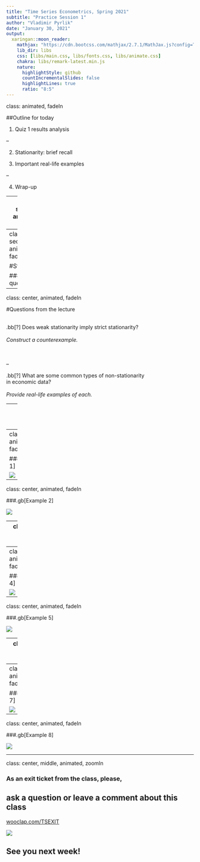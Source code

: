 ```yaml
---
title: "Time Series Econometrics, Spring 2021"
subtitle: "Practice Session 1"
author: "Vladimir Pyrlik"
date: "January 30, 2021"
output:
  xaringan::moon_reader:
    mathjax: "https://cdn.bootcss.com/mathjax/2.7.1/MathJax.js?config=TeX-MML-AM_HTMLorMML"
    lib_dir: libs
    css: [libs/main.css, libs/fonts.css, libs/animate.css]
    chakra: libs/remark-latest.min.js
    nature:
      highlightStyle: github
      countIncrementalSlides: false
      highlightLines: true
      ratio: "8:5"
---
```

class: animated, fadeIn

##Outline for today

1. Quiz 1 results analysis

--

2. Stationarity: brief recall

3. Important real-life examples

--

4. Wrap-up

---
class: section, animated, flipInY

#Quiz 1 Results Analysis

### the results of the quiz are available on the **Padlet**

---
class: section, animated, fadeIn

#Stationarity

### several questions

---
class: center, animated, fadeIn

#Questions from the lecture</br></br>

.bb[?] Does weak stationarity imply strict stationarity?</br></br>*Construct a counterexample.*</br></br></br>

--

.bb[?] What are some common types of non-stationarity</br>in economic data?</br></br>*Provide real-life examples of each.*

---
class: animated, fadeIn

#Problem 1

### For each of the following examples give and explain answers to the following</br></br>

.bb[?] Is it likely that the TS is stationary or not?</br></br>

.bb[?] If not, what types of non-stationarity are present?</br></br>

.bb[?] What kinds of testing do we need to conclude that?</br></br>

.bb[?] Is it likely that the propoerty persists if we consider another source of data or time period?

---
class: center, animated, fadeIn

###.gb[Example 1]

![](stuff/p1ex1.png)

---
class: center, animated, fadeIn

###.gb[Example 2]

![](stuff/p1ex2.png)

---
class: center, animated, fadeIn

###.gb[Example 3]

![](stuff/p1ex3.png)

---
class: center, animated, fadeIn

###.gb[Example 4]

![](stuff/p1ex4.png)
---
class: center, animated, fadeIn

###.gb[Example 5]

![](stuff/p1ex5.png)

---
class: center, animated, fadeIn

###.gb[Example 6]

![](stuff/p1ex6.png)

---
class: center, animated, fadeIn

###.gb[Example 7]

![](stuff/p1ex7.png)

---
class: center, animated, fadeIn

###.gb[Example 8]

![](stuff/p1ex8.png)

---
class: center, middle, animated, zoomIn

### As an exit ticket from the class, please,
## ask a question or leave a comment about this class

[wooclap.com/TSEXIT](https://www.wooclap.com/TSEXIT)

![](stuff/tsexitqr.png)



## See you next week!
